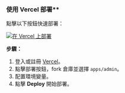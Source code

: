 ### 使用 Vercel 部署\*\*

點擊以下按鈕快速部署：

[![在 Vercel 上部署](https://vercel.com/button)](https://vercel.com/new/clone?demo-description=PPanel%20is%20a%20pure%2C%20professional%2C%20and%20perfect%20open-source%20proxy%20panel%20tool%2C%20designed%20to%20be%20your%20ideal%20choice%20for%20learning%20and%20practical%20use&demo-image=https%3A%2F%2Furlscan.io%2Fliveshot%2F%3Fwidth%3D1920%26height%3D1080%26url%3Dhttps%3A%2F%2Fadmin.ppanel.dev&demo-title=PPanel%20Admin%20Web&demo-url=https%3A%2F%2Fadmin.ppanel.dev%2F&from=.&project-name=ppanel-admin-web&repository-name=ppanel-web&repository-url=https%3A%2F%2Fgithub.com%2Fperfect-panel%2Fppanel-web&root-directory=apps%2Fadmin&skippable-integrations=1)

**步驟：**

1. 登入或註冊 [Vercel](https://vercel.com/)。
2. 點擊部署按鈕，fork 倉庫並選擇 `apps/admin`。
3. 配置環境變量。
4. 點擊 **Deploy** 開始部署。


<Giscus />
